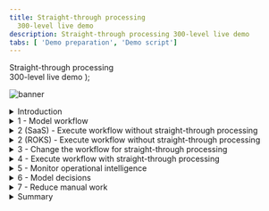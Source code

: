 ```yaml
---
title: Straight-through processing
  300-level live demo
description: Straight-through processing 300-level live demo
tabs: [ 'Demo preparation', 'Demo script']
---
```


  <span>
    Straight-through processing <br /> 300-level live demo
  </span> );

![banner](./images/BA_STP_300_Script_GitHub_banner_8-3-21_short.jpg)

<span id="top"></span>

<details>

<summary>Introduction</summary>
<br/>

Welcome to the straight-through processing demonstration.

<br/>

Today I will demonstrate how the IBM Cloud Pak for Business Automation supports straight through processing to automate customer refund requests quickly and easily. We’ll take advantage of the Pak’s workflow and decision management features - along with its operational intelligence capabilities - to show how business users can lead the effort to transform customer service. Let’s get started.

<br/>

**[Go to top](#top)**

</details>

<details>

<summary>1 - Model workflow</summary>
<br/>

| **1.1 - Introduce refund request process without straight-through processing** |   |
| :---         | :--- |
| **Action**             | Show the process diagram for Focus Corp’s refund process without straight-through processing in Process Designer, which you opened during your demo preparation. |
| **Narration**      |  We are looking at the process diagram for Focus Corp’s refund request process. Process diagrams are created in Process Designer. Process Designer is used to implement the refund request process logic. Within this low-code environment, the process diagram will control the execution of each process request. The process diagram adheres to the Business Process Modeling Notation (BPMN). We use drag-and-drop to build the process diagram from the palette on the right. This allows us to model the process steps and flow. From there, you can drill down to complete the implementation and testing of the process application. <br/> <br/> Looking at Focus Corp’s refund request process, customers can initiate returns directly from the company’s portal.  Currently, each request is routed to a customer service agent for resolution. |
| **Screenshot** | Final screen <br/> ![Step_1_final_screen](./images/Step_1_final_screen.png) |

<br/>

**[Go to top](#top)**

</details>

<details>

<summary>2 (SaaS) - Execute workflow without straight-through processing</summary>
<br/>

| **2.1 (SaaS) - Task management and execution** |   |
| :---         | :--- |
| **Note** | This is for **SaaS**. For ROKS, please refer below to **2 (ROKS) - Execute workflow without straight-through processing**. |
| **Action**             | 1 - Show the **Process Portal** that you have already opened in your preparation. <br/> <br/> 2 -	Click on any **Refund Investigation** task. <br/> <br/> 3 -	Click on **Claim Task**. <br/> <br/> 4 - Click on **Approve Refund**. |
| **Narration**      | **Action 1** <br/> <br/> We are looking at the task list for the customer service agent. The customer service agent uses the Process Portal to work on their tasks. It is also used to launch processes and view the process dashboards. <br/> <br/> Process Portal is highly customizable to fit your organization's look and feel. The new responsive user interface provides flexibility to get work done anywhere, at any time, on any device type, from a desktop device in the office to a mobile device at home or at a customer site. It can be configured through a set of configuration options without having to customize the Process Portal application itself. <br/> <br/> Process Portal has a robust search capability. You can create a customized task list, for example, with specific business data, by saving task-based searches for later use. <br/> <br/> Customer service agents use the task list to organize and work on the tasks assigned to them. Our agent received a new investigation task. <br/> <br/> **Action 2** <br/> <br/> As I open the task, I have all the information needed to investigate the refund. Now, I'll claim the task. <br/> <br/> **Action 3** <br/> <br/> Let’s review the request data and make an approval decision. <br/> <br/> **Action 4** <br/> <br/> Behind the scenes, the refund process is managed by workflow. Once the investigation task is completed, the system automatically updates Focus Corp’s ordering application and notifies the customer. <br/> <br/> Although the process is managed by workflow, there is currently no straight-through processing since every request must be examined by a customer service agent. Let’s go back to the process diagram and see how we can improve things with straight-through processing. |
|**Screenshot** | Actions 1-2 <br/> ![Step_2.1_SaaS_actions_1-2](./images/Step_2.1_SaaS_action_2.png) <br/> <br/> Action 3 <br/> ![Step_2.1_SaaS_action_3](./images/Step_2.1_SaaS_action_3.png) <br/> <br/> Action 4 <br/> ![Step_2.1_SaaS_action_4](./images/Step_2.1_SaaS_action_4.png) |

<br/>

**[Go to top](#top)**

</details>

<details>

<summary>2 (ROKS) - Execute workflow without straight-through processing</summary>
 <br/>

| **2.1 (ROKS) - Task management and execution** |   |
| :---         | :--- |
| **Note** | This is for **ROKS**. For SaaS, please refer above to **2 (SaaS) - Execute workflow without straight-through processing**. |
| **Action**             | 1 - Go to the **Workplace** window from step 1. <br/> <br/> 2 - Click on the **Refund Investigation** task. <br/> <br/> 3 - Click on **Approve Refund**. |
| **Narration**      | **Action 1** <br/> <br/> We are looking at the task list for the customer service agent. The customer service agent uses Workplace to work on their tasks. It is also used to launch processes and view the process dashboards. <br/> <br/> Workplace is customizable to fit your organization's look and feel. The new responsive user interface provides flexibility to get work done anywhere, at any time, on any device type, from a desktop device in the office to a mobile device at home or at a customer site. It can be configured though a set of configuration options behavior without having to customize Workplace application itself. <br/> <br/> Workplace has a robust search capability. You can create a customized task list, for example, with specific business data, by saving task-based searches for later use. <br/> <br/> Customer service agents use the task list to organize and work on the tasks assigned to them. Our agent has received a new investigation task. <br/> <br/> **Action 2** <br/> <br/> As I open the task, I have all the information needed to investigate the refund. <br/> <br/> **Action 3** <br/> <br/> Let’s review the request data and make an approval decision. Behind the scenes, the refund process is managed by workflow. Once the investigation task is completed, the system automatically updates Focus Corp’s ordering application and notifies the customer. <br/> <br/> Although the process is managed by workflow, there is currently no straight-through processing since every request must be examined by a customer service agent. Let’s go back to the process diagram and see how we can improve things with straight-through processing. |
| **Screenshot** | Action 2 <br/> ![Step_2.1_ROKS_action_2](./images/Step_2.1_ROKS_action_3.png) <br/> <br/> Action 3 <br/> ![Step_2.1_ROKS_action_3](./images/Step_2.1_ROKS_action_5.png) |

<br/>

**[Go to top](#top)**

</details>

<details>
<summary>3 - Change the workflow for straight-through processing</summary>
<br/>

| **3.1 - Introducing straight-through process automation** |   |
| :---         | :--- |
| **Action**             | 1 - Go back to the **Process Designer** tab, and click on **Processes** in the menu on the left side. Click on **Refund Request**. |
| **Narration**      | **Action 1** <br/> <br/> Let’s look at how we can streamline the refund process by combining workflow and decision management. <br/> <br/> We’ve added a decision task to the workflow that will automatically look at each request and make a refund decision without human intervention. This means that most requests can now be approved or declined in real time. Those that can’t are still routed for manual investigation. <br/> <br/> Therefore, we can achieve a significant amount of straight-through processing where we completely process refund requests without human intervention. |
| **Screenshot** | Action 1 <br/> ![Step_3.1_action_1](./images/Step_3.1_action_2.png) <br/> <br/> Final screen <br/> ![Step_3.1_final_screen](./images/Step_3.1_final_screen.png) |

<br/>

**[Go to top](#top)**

</details>

<details>
<summary>4 - Execute workflow with straight-through processing</summary>
<br/>

| **4.1 - Refund request approved** |   |
| :---         | :--- |
| **Action**             | 1 - Go to Focus Corp's **Your Returns and Refunds** page. <br/> <br/> 2 - Click to select an order. Of the three orders that display, click on the refund request ending in '**AP**.' Click **Submit Request** to process the refund. The process executes and generates a refund-approved result. |
| **Narration**      | **Action 1** <br/> <br/> Let’s look at how straight-through processing transforms the refund process. <br/> <br/> **Action 2** <br/> <br/> In this first example, when the customer submits the refund request, the criteria is evaluated by the refund decision, and the approval is granted in real time, avoiding a time-consuming manual investigation. |
| **Screenshot** | Action 2 <br/> ![Step_4.1_action_2](./images/Step_4.1_action_2.png) <br/> ![Step_4.1_action_2_1](./images/Step_4.1_action_3.png) <br/> <br/> Results screen <br/> ![Step_4.1_results_screen](./images/Step_4.1_results_screen.png) |

| **4.2 - Refund request denied** |   |
| :---         | :--- |
| **Action**             | 1 -	Click on **Submit Another Refund Request**. <br/> <br/> 2 - Click to select an order. Of the three orders that display, click on the refund request ending in '**DE**.' Click **Submit Request** to process the refund. The process executes and generates a refund-denied result. |
| **Narration**      | **Action 1** <br/> <br/> Let’s look at a second example. <br/> <br/> **Action 2** <br/> <br/> This one clearly did not meet our criteria and resulted in a denial because it was well outside the time window. This refund request results in a denial, but it is still straight-through processing without any manual work. |
| **Screenshot** | Action 1 <br/> ![Step_4.2_action_1](./images/Step_4.2_action_1.png) <br/> <br/> Action 2 <br/> ![Step_4.2_action_2](./images/Step_4.2_action_2.png) <br/> ![Step_4.2_action_2_1](./images/Step_4.2_action_3.png) <br/> <br/> Results screen <br/> ![Step_4.2_results_screen](./images/Step_4.2_results_screen.png) |

| **4.3 - Refund request requires manual investigation** |   |
| :---         | :--- |
| **Action**             | 1 - Click on **Submit Another Refund Request**. <br/> <br/> 2 -	Click to select an order. Of the three orders that display, click on the refund request ending in ‘**MA**.’ Click **Submit Request** to process the refund. The process executes and generates a refund investigation result. |
| **Narration**      | **Action 1** <br/> But what if the business rules determine this request requires investigation? <br/> <br/> **Action 2** <br/> In that case, workflow would route the request to our customer service agent to do the investigation. |
| **Screenshot** | Action 1 <br/> ![Step_4.3_action_1](./images/Step_4.3_action_1.png) <br/> <br/> Action 2 <br/> ![Step_4.3_action_2](./images/Step_4.3_action_2.png) <br/> ![Step_4.3_action_2_1](./images/Step_4.3_action_3.png) <br/> <br/> Results screen <br/> ![Step_4.3_results_screen](./images/Step_4.3_results_screen.png) |

<br/>

**[Go to top](#top)**

</details>

<details>
<summary>5 - Monitor operational intelligence</summary>
<br/>

| **5.1 - Review the refund dashboard** |   |
| :---         | :--- |
| **Action**             | 1 - Click on the **Refund Dashboard** tab, which you opened in the demo preparation. In this step, you are just speaking to the displayed dashboard. |
| **Narration**      | **Action 1** <br/> Let’s look at the refund dashboard to see how much straight-through processing we’ve achieved. So far, the percentage of manually processed requests is still above 70%, with the average manual investigation taking over two hours. <br/> <br/> Let’s look at what’s behind this dashboard. <br/> <br/> First, as the refund process runs, the system can collect and process historical data and make it available for visualization. <br/> <br/> Next, we provide the Business Performance Center, a no-code monitoring application for the IBM Cloud Pak for Business Automation. Dashboards can be designed and shared in minutes that provide insight into important business activities and processes. You can prepare, track, and design visualizations of metrics, key performance indicators (KPIs), and other measurements of business performance in customizable dashboards. <br/> <br/> Additionally, the historical data can be used to feed a data lake to apply machine learning to our automations. For example, to make even more sophisticated refund decisions, we could use a data lake to incorporate machine learning into our refund process. The Cloud Pak for Business Automation includes some machine learning samples to help you get started. |
| **Screenshot** | Action 1 <br/> ![Step_5.1_action_1](./images/Step_5.1_action_1.png) |

<br/>

**[Go to top](#top)**

</details>

<details>
<summary>6 - Model decisions</summary>
<br/>

| **6.1 - Review the refund approval decision model** |   |
| :---         | :--- |
| **Action**             | 1 - Go to your **Decision Center**, having already logged in with your credentials if necessary. <br/> <br/> 2 - Click on the decision service named **Refund Processing**. <br/> <br/> 3 - When the **Refund Processing** decision screen appears, click on **main**. <br/> <br/> 4 - The next screen has several blue tabs at the top. Click on **Decision Model**. <br/> <br/> 5 - Click on **Validate Time Window** in the decision diagram. <br/> <br/> 6 - Click on **Validate Time Window** in the Decision Logic section on the left side of the screen. Note: This opens a rule table based on the refund reason, day since order, and goods condition. <br/> <br/> 7 - Close the **Validate Time Window** table. <br/> <br/> 8 - Click on **Validate Type of Goods** in the decision diagram. <br/> <br/> 9 - Click on **Validate Type of Goods** in the Decision Logic section on the left side of the screen. Note: This opens a rule table based on goods type and goods condition. <br/> <br/> 10 - Close the **Validate Type of Goods** window. <br/> <br/> 11 - Click on **Final Refund Decision** in the decision diagram. <br/> <br/> 12 - Click on **Manual Decision** in the Decision Logic section on the left side of the screen. Note: This opens a rule script based on goods type and goods condition. <br/> <br/> 13 - Close the **Manual Decision** rule logic window. |
| **Narration**      | Let’s look at how the business analyst can create and manage business rules to further increase straight-through processing. The business rules replicate how experts make refund decisions. <br/> <br/> Using no-code decision modeling, business analysts can easily author and test refund decision criteria. <br/> <br/> **Actions 1-4** <br/> <br/> This is the decision model for the refund request decision service. A decision model uses a diagram to break the decision down into sub-decisions, which all contribute to the final refund decision. <br/> <br/> **Actions 5-7** <br/> <br/> To automate the refund request process, we’ve used two decision tables. A decision table groups rules that have similar conditions and actions but use different thresholds. <br/> <br/> The first decision table considers the customer’s reason for return, the days since delivery, and the condition of the item. These are the same criteria that a customer service agent would have used to make a refund request decision, but now, the decision is automated and executes in real time. <br/> <br/> **Actions 8-10** <br/> <br/> The second sub-decision has a table that considers the type of item being returned. <br/> <br/> **Actions 11-13** <br/> <br/> We’ve combined the two sub-decisions to make the final response using a simple text rule. <br/> <br/> Business analysts can change the rules to achieve higher levels of straight-through processing or to adapt to changing business conditions. |
| **Screenshot** | Action 2 <br/> ![Step_6.1_action_2](./images/Step_6.1_action_2.png) <br/> <br/> Action 3 <br/> ![Step_6.1_action_3](./images/Step_6.1_action_3.png) <br/> <br/> Action 4 <br/> ![Step_6.1_action_4](./images/Step_6.1_action_4.png) <br/> <br/> Action 5 <br/> ![Step_6.1_action_5](./images/Step_6.1_action_5.png) <br/> <br/> Action 6 <br/> ![Step_6.1_action_6](./images/Step_6.1_action_6.png) <br/> <br/> Action 7 <br/> ![Step_6.1_action_7](./images/Step_6.1_action_7.png) <br/> <br/> Action 8 <br/> ![Step_6.1_action_8](./images/Step_6.1_action_8.png) <br/> <br/> Action 9 <br/> ![Step_6.1_action_9](./images/Step_6.1_action_9.png) <br/> <br/> Action 10 <br/> ![Step_6.1_action_10](./images/Step_6.1_action_10.png) <br/> <br/> Action 11 <br/> ![Step_6.1_action_11](./images/Step_6.1_action_11.png) <br/> <br/> Action 12 <br/> ![Step_6.1_action_12](./images/Step_6.1_action_12.png) <br/> <br/> Action 13 <br/> ![Step_6.1_action_13](./images/Step_6.1_action_13.png) |

<br/>

**[Go to top](#top)**

</details>

<details>
<summary>7 - Reduce manual work</summary>
<br/>

| **7.1 - Compare and test a new version of the refund decision model** |   |
| :---         | :--- |
| **Action**             | 1 - On the top right of the Decision Center, click the arrow next to main and select **Reduce Manual Processing**. <br/> <br/> 2 - Click on the **maximize** icon towards the top right of the Decision Center (right below the blue bar). This opens the Decision Model view. <br/> <br/> 3 - Click on the **Compare** icon on the top right of the Decision Model view. <br/> <br/> 4 - When a window opens to prompt a comparison of V.1 and the current model, hit the **Compare** button. <br/> <br/> 5 - Click on the arrows next to the two changes on the top left to display rule changes above the two decision diagrams. <br/> <br/> 6 - Click on **Refund Processing** at the top right side of the page. <br/> <br/> 7 - Click on the **Test** tab. <br/> <br/> 8 - Click on the **run** icon next to **Refund Process Operation**. <br/> <br/> 9 - Click **OK** on the **Run Test Suite** dialogue box. Note: Make sure you are on the **Test Suites** sub-tab and not on the Reports sub-tab. <br/> <br/> 10 - Click on the report name to access the comparison report. |
| **Narration**      | After running these rules for a few weeks, we realize we can further reduce manual investigations without increasing our risk. <br/> <br/> The decision models can be changed without having to change the underlying process application. <br/> <br/> The business analyst previously created a new version of the decision model to enhance the level of straight-through processing by reducing the number of manual investigations. <br/> <br/> Now, let’s compare the before and after versions to see what changed. <br/> <br/> **Actions 1-5** <br/> <br/> We select the two versions we wish to compare and see a side-by-side comparison of the two versions with details of the changes highlighted in the diagram and summarized above. <br/> <br/> **Actions 6-10** <br/> <br/> The business analyst can also validate that the updated rules pass the regression test suite. One or more test suites can be created and executed. Let’s run one now and review the results. All the scenarios succeeded, and the results were all as expected. <br/> <br/> Once ready, the new version of the rules can be pushed into production by the business team (if they have the permission) or the IT team, depending on your governance processes. |
| **Screenshot** | Action 1 <br/> ![Step_7.1_action_1](./images/Step_7.1_action_1.png) <br/> <br/> Action 2 <br/> ![Step_7.1_action_2](./images/Step_7.1_action_2.png) <br/> <br/> Action 3 <br/> ![Step_7.1_action_3](./images/Step_7.1_action_3.png) <br/> <br/> Action 4 <br/> ![Step_7.1_action_4](./images/Step_7.1_action_4.png) <br/> <br/> Action 5 <br/> ![Step_7.1_action_5](./images/Step_7.1_action_5.png) <br/> <br/> Action 6 <br/> ![Step_7.1_action_6](./images/Step_7.1_action_6.png) <br/> <br/> Action 7 <br/> ![Step_7.1_action_7](./images/Step_7.1_action_7.png) <br/> <br/> Action 8 <br/> ![Step_7.1_action_8](./images/Step_7.1_action_8.png) <br/> <br/> Action 9 <br/> ![Step_7.1_action_9](./images/Step_7.1_action_9.png) <br/> <br/> Action 10 <br/> ![Step_7.1_action_10](./images/Step_7.1_action_10.png) <br/> <br/> Final comparison report <br/> ![Step_7.1_final_comparison_report](./images/Step_7.1_final_comparison_report.png) |

<br/>

**[Go to top](#top)**

</details>

<details>
<summary>Summary</summary>
<br/>

Using the Cloud Pak for Business Automation, we had all the capabilities needed to significantly reduce the amount of manual refund processing. We combined workflow and decision automation to increase straight-through processing, which resulted in a lower average completion time, lower costs, and more consistent customer communication throughout the process.

<br/>

**[Go to top](#top)**

</details>
